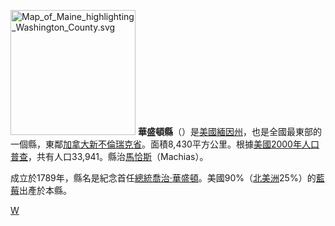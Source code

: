 {{Otheruses|華盛頓縣|subject=美國緬因州的一個縣|other=同名的縣}}
[[File:Map_of_Maine_highlighting_Washington_County.svg|200px]]
'''華盛頓縣'''（{{lang-en|Washington County}}）是[[美國|美國]][[緬因州|緬因州]]，也是全國最東部的一個縣，東鄰[[加拿大|加拿大]][[新不倫瑞克省|新不倫瑞克省]]。面積8,430平方公里。根據[[美國2000年人口普查|美國2000年人口普查]]，共有人口33,941。縣治[[馬恰斯_(緬因州)|馬恰斯]]（Machias）。

成立於1789年，縣名是紀念首任[[美國總統|總統]][[喬治·華盛頓|喬治·華盛頓]]。美國90%（[[北美洲|北美洲]]25%）的[[藍莓|藍莓]]出產於本縣。

{{Maine}}
{{Maine-stub}}

[[Category:缅因州行政区划|W]]